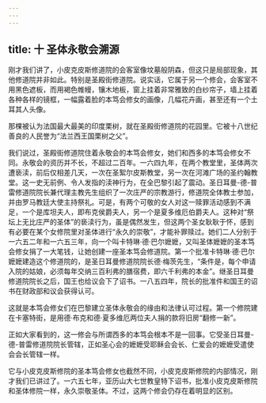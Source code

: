 ```yaml
---
---
---
```

title: 十 圣体永敬会溯源
---




刚才我们讲了，小皮克皮斯修道院的会客室像坟墓般阴森，但这只是局部现象，其他修道院并非如此。特别是圣殿街修道院。说实话，它属于另一个修会，会客室不用黑色遮板，而用褐色帷幔，镶木地板，窗上挂着非常雅致的白纱帘子，墙上挂着各种各样的镜框，一幅露着脸的本笃会修女的画像，几幅花卉画，甚至还有一个土耳其人头像。

那棵被认为法国最大最美的印度栗树，就在圣殿街修道院的花园里。它被十八世纪善良的人民誉为“法兰西王国栗树之父”。

我们说过，圣殿街修道院住着永敬会的本笃会修女，她们和西多的本笃会修女不同。永敬会的资历并不长，不超过二百年。一六四九年，在两个教堂里，圣体两次遭亵渎，前后仅相差几天，一次在圣絮尔皮斯教堂，另一次在河滩广场的圣约翰教堂。这一史无前例、令人发指的渎神行为，在全巴黎引起了震动。圣日耳曼-德-普雷修道院院长兼代理主教先生组织了一次庄严的宗教游行，修道院全体教士参加，并由罗马教廷大使主持祭礼。可是，有两个可敬的女人对这一赎罪活动感到不满足，一个是库坦夫人，即布克侯爵夫人，另一个是夏多维厄伯爵夫人。这种对“祭坛上无比庄严的圣体”的亵渎行为，虽是偶然发生，但这两个圣女耿耿于怀，感到有必要在某个女修院里对圣体进行“永久的崇敬”，才能补罪赎过。她们二人分别于一六五二年和一六五三年，向一个叫卡特琳·德·巴尔嬷嬷，又叫圣体嬷嬷的圣本笃会修女捐了一大笔钱，让她创建一座圣本笃会修道院。第一个批准卡特琳·德·巴尔嬷嬷建造这个修道院的，是圣日耳曼修道院院长德·梅茨先生，“条件是，每个申请入院的姑娘，必须每年交纳三百利弗的膳宿费，即六千利弗的本金”。继圣日耳曼修道院院长之后，国王也给议会下了诏书。一八五四年，院长的批准件和国王的诏书在财政部和议会获得认可。

这就是本笃会修女们在巴黎建立圣体永敬会的缘由和法律认可过程。第一个修院建在卡塞特街，是用德·布克和德·夏多维厄两位夫人捐的款将旧房“翻修一新”。

正如大家看到的，这一修会与所谓西多的本笃会根本不是一回事。它受圣日耳曼-德-普雷修道院院长管辖，正如圣心会的嬷嬷受耶稣会会长、仁爱会的嬷嬷受遣使会会长管辖一样。

它与小皮克皮斯修院的圣本笃会修女也截然不同，小皮克皮斯修院的内部情况，刚才我们已讲过了。一六五七年，亚历山大七世教皇特下诏书，批准小皮克皮斯修院和圣体修院一样，永久崇敬圣体。不过，这两个修会仍存在着明显的区别。